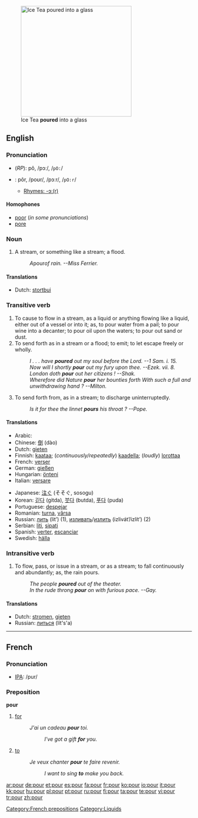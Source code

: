 [[Image:Ice Tea.jpg|thumb|300px|right|Ice Tea '''poured''' into a glass]]
==English==

===Pronunciation===
*(''RP''): pô, /pɔː/, /<tt>pO:</tt>/
*{{US}}: pôr, /poʊr/, /pɔːr/, /<tt>pO:r</tt>/
**[[rhymes:English:-ɔː(r)|Rhymes: -ɔː(r)]]

====Homophones====
*[[poor]] (''in some pronunciations'')
*[[pore]]

===Noun===
{{en-noun}}

# {{rivers}} {{colloquial}} A stream, or something like a stream; a flood.
#:''A ''pour'' of rain. --Miss Ferrier.''

====Translations====
*Dutch: [[stortbui]] {{f}}

===Transitive verb===
{{rfc-trverb|Transitive verb}}
{{en-verb}}

# To cause to flow in a stream, as a liquid or anything flowing like a liquid, either out of a vessel or into it; as, to pour water from a pail; to pour wine into a decanter; to pour oil upon the waters; to pour out sand or dust.
# To send forth as in a stream or a flood; to emit; to let escape freely or wholly.
#:''I . . . have '''poured''' out my soul before the Lord. --1     Sam. i. 15.''
#:''Now will I shortly '''pour''' out my fury upon thee. --Ezek. vii. 8.''
#:''London doth '''pour''' out her citizens !   --Shak.''
#:''Wherefore did Nature '''pour''' her bounties forth With such a full and unwithdrawing hand ?  --Milton.''
# To send forth from, as in a stream; to discharge uninterruptedly.
#:''Is it for thee the linnet '''pours''' his throat ? --Pope.''

====Translations====
{{top}}
*Arabic: {{Arab|[[سكب]]}} {{IPAchar|(sákaba)}}
*Chinese: [[倒]] (dào)
*Dutch: [[gieten]]
*Finnish: [[kaataa]]; (''continuously/repeatedly'') [[kaadella]]; (''loudly'') [[lorottaa]]
*French: [[verser]]
*German: [[gießen]]
*Hungarian: [[önteni]]
*Italian: [[versare]]
{{mid}}
*Japanese: [[注ぐ]] (そそぐ, sosogu)
*Korean: [[긷다]] (gitda), [[붓다]] (butda), [[푸다]] (puda)
*Portuguese: [[despejar]]
*Romanian: [[turna]], [[vărsa]]
*Russian: [[лить]] (lit’) (1), [[изливать]]/[[излить]] (izlivát’/izlít’) (2)
*Serbian: [[liti]], [[sipati]]
*Spanish: [[verter]], [[escanciar]]
*Swedish: [[hälla]]
{{bottom}}

===Intransitive verb===
{{en-verb}}

# To flow, pass, or issue in a stream, or as a stream; to fall continuously and abundantly; as, the rain pours.
#:''The people '''poured''' out of the theater.''
#:''In the rude throng '''pour''' on with furious pace. --Gay.''

====Translations====
*Dutch: [[stromen]], [[gieten]]
*Russian: [[литься]] (lít's'a)

----

==French==

===Pronunciation===
*[[w:IPA|IPA]]: /pur/

===Preposition===
'''pour'''

# [[for]]
#: ''J'ai un cadeau '''pour''' toi.''
#:: ''I've got a gift '''for''' you.''
# [[to]]
#: ''Je veux chanter '''pour''' te faire revenir.''
#:: ''I want to sing '''to''' make you back.''

[[Category:French prepositions]]
[[Category:Liquids]]

[[ar:pour]]
[[de:pour]]
[[et:pour]]
[[es:pour]]
[[fa:pour]]
[[fr:pour]]
[[ko:pour]]
[[io:pour]]
[[it:pour]]
[[kk:pour]]
[[hu:pour]]
[[pl:pour]]
[[pt:pour]]
[[ru:pour]]
[[fi:pour]]
[[ta:pour]]
[[te:pour]]
[[vi:pour]]
[[tr:pour]]
[[zh:pour]]